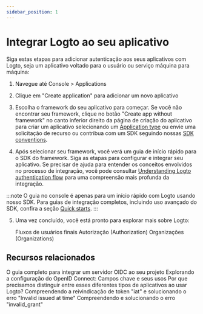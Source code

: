 ```yaml
---
sidebar_position: 1
---
```


# Integrar Logto ao seu aplicativo

Siga estas etapas para adicionar autenticação aos seus aplicativos com Logto, seja um aplicativo voltado para o usuário ou serviço máquina para máquina:

1. Navegue até <CloudLink to="/applications">Console > Applications</CloudLink>

2. Clique em "Create application" para adicionar um novo aplicativo

3. Escolha o framework do seu aplicativo para começar. Se você não encontrar seu framework, clique no botão "Create app without framework" no canto inferior direito da página de criação do aplicativo para criar um aplicativo selecionando um [Application type](/integrate-logto/application-data-structure/#application-types) ou envie uma solicitação de recurso ou contribua com um SDK seguindo nossas [SDK conventions](/developers/sdk-conventions).

4. Após selecionar seu framework, você verá um guia de início rápido para o SDK do framework. Siga as etapas para configurar e integrar seu aplicativo. Se precisar de ajuda para entender os conceitos envolvidos no processo de integração, você pode consultar [Understanding Logto authentication flow](/integrate-logto/integrate-logto-into-your-application/understand-authentication-flow/) para uma compreensão mais profunda da integração.

:::note
O guia no console é apenas para um início rápido com Logto usando nosso SDK. Para guias de integração completos, incluindo uso avançado do SDK, confira a seção [Quick starts](/quick-starts).
:::

5. Uma vez concluído, você está pronto para explorar mais sobre Logto:

   <Url href="/end-user-flows">Fluxos de usuários finais</Url>
   <Url href="/authorization">Autorização (Authorization)</Url>
   <Url href="/organizations">Organizações (Organizations)</Url>

## Recursos relacionados

<Url href="https://blog.logto.io/complete-guide-to-integrating-oidc-server">
  O guia completo para integrar um servidor OIDC ao seu projeto
</Url>

<Url href="https://blog.logto.io/exploring-oidc-configuration">
  Explorando a configuração do OpenID Connect: Campos chave e seus usos
</Url>

<Url href="https://blog.logto.io/reveal-public-and-confidential-clients">
  Por que precisamos distinguir entre esses diferentes tipos de aplicativos ao usar Logto?
</Url>

<Url href="https://blog.logto.io/troubleshooting-invalid-issued-at-time-error">
  Compreendendo a reivindicação de token "iat" e solucionando o erro "Invalid issued at time"
</Url>

<Url href="https://blog.logto.io/troubleshoot-invalid-grant-error">
  Compreendendo e solucionando o erro "invalid_grant"
</Url>
